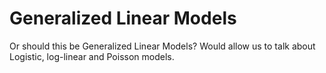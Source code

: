 # Generalized Linear Models {#glm}

Or should this be Generalized Linear Models? Would allow us to talk about Logistic, log-linear and Poisson models. 
